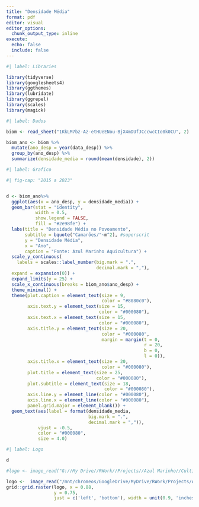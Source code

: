 ```yaml
---
title: "Densidade Média"
format: pdf
editor: visual
editor_options: 
  chunk_output_type: inline
execute:
  echo: false
  include: false
---
```


```r

#| label: Libraries

library(tidyverse)
library(googlesheets4)
library(ggthemes)
library(lubridate)
library(ggrepel)
library(scales)
library(magick)
```

```r
#| label: Dados

biom <- read_sheet("1KkLM7bz-Az-etHUeENou-BjX4mDUfJCccwcCIo0k0CU", 2)
```

```r

biom_ano <- biom %>%
  mutate(ano_desp = year(data_desp)) %>% 
  group_by(ano_desp) %>%
  summarize(densidade_media = round(mean(densidade), 2))

```

```r

#| label: Grafico

#| fig-cap: "2015 a 2023"


d <- biom_ano%>%
  ggplot(aes(x = ano_desp, y = densidade_media)) +
  geom_bar(stat = "identity", 
           width = 0.5, 
           show.legend = FALSE,
           fill = "#2e98fe") +
  labs(title = "Densidade Média no Povoamento",
       subtitle = bquote("Camarões/"~m^2), #superscrit
       y = "Densidade Média",
       x = "Ano",
       caption = "Fonte: Azul Marinho Aquicultura") +
  scale_y_continuous(
    labels = scales::label_number(big.mark = ".",
                                  decimal.mark = ","),
  expand = expansion(0)) +
  expand_limits(y = 25) +
  scale_x_continuous(breaks = biom_ano$ano_desp) +
  theme_minimal() +
  theme(plot.caption = element_text(size = 9, 
                                    color = "#8080c0"),
        axis.text.y = element_text(size = 15, 
                                   color = "#000080"),
        axis.text.x = element_text(size = 15, 
                                   color = "#000080"),
        axis.title.y = element_text(size = 20,
                                    color = "#000080",
                                    margin = margin(t = 0, 
                                                    r = 20, 
                                                    b = 0, 
                                                    l = 0)),
        axis.title.x = element_text(size = 20, 
                                    color = "#000080"),
        plot.title = element_text(size = 25, 
                                  color = "#000080"),
        plot.subtitle = element_text(size = 18, 
                                     color = "#000080"),
        axis.line.y = element_line(color = "#000080"),
        axis.line.x = element_line(color = "#000080"),
        panel.grid.major = element_blank()) +
  geom_text(aes(label = format(densidade_media, 
                               big.mark = ".", 
                               decimal.mark = ",")),
            vjust = -0.5, 
            color = "#000080", 
            size = 4.0) 

```

```r

#| label: Logo

d

#logo <- image_read("G://My Drive//RWork//Projects//Azul Marinho//Cultivos//Images//azul_logo_transp.png") # no windows

logo <-  image_read("/mnt/chromeos/GoogleDrive/MyDrive/RWork/Projects/Azul Marinho/Cultivos/Images/azul_logo_transp.png") # no ChromeOS 
grid::grid.raster(logo, x = 0.88, 
                  y = 0.75, 
                  just = c('left', 'bottom'), width = unit(0.9, 'inches'))

```
